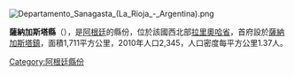 [[Image:Departamento_Sanagasta_(La_Rioja_-_Argentina).png|right]]
{{Coord|29|16|56|S|67|1|16|W|display=title}}

'''薩納加斯塔縣'''（{{lang-es|Departamento Sanagasta}}），是[[阿根廷|阿根廷]]的縣份，位於該國西北部[[拉里奧哈省|拉里奧哈省]]，首府設於[[薩納加斯塔鎮|薩納加斯塔鎮]]，面積1,711平方公里，2010年人口2,345，人口密度每平方公里1.37人。

{{Argentina-geo-stub}}
[[Category:阿根廷縣份|Category:阿根廷縣份]]